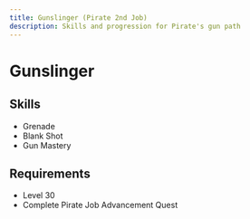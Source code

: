 ```yaml
---
title: Gunslinger (Pirate 2nd Job)
description: Skills and progression for Pirate's gun path
---
```


# Gunslinger

## Skills
- Grenade
- Blank Shot
- Gun Mastery

## Requirements
- Level 30
- Complete Pirate Job Advancement Quest